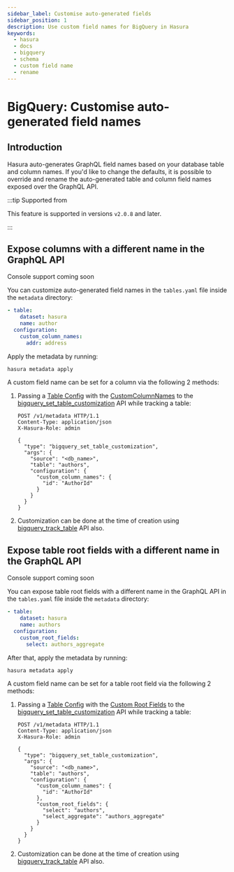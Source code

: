 ```yaml
---
sidebar_label: Customise auto-generated fields
sidebar_position: 1
description: Use custom field names for BigQuery in Hasura
keywords:
  - hasura
  - docs
  - bigquery
  - schema
  - custom field name
  - rename
---
```



# BigQuery: Customise auto-generated field names

## Introduction

Hasura auto-generates GraphQL field names based on your database table
and column names. If you'd like to change the defaults, it is possible
to override and rename the auto-generated table and column field names
exposed over the GraphQL API.

:::tip Supported from

This feature is supported in versions `v2.0.8` and later.

:::

## Expose columns with a different name in the GraphQL API

<Tabs className="api-tabs">
<TabItem value="console" label="Console">

Console support coming soon

<!--
 Head to the `Data -> [table-name] -> Modify`. On the relevant field, click `Edit` and change the GraphQL field name to a name of your choice.

.. thumbnail:: /img/graphql/core/schema/custom-field-name-column.png
:alt: Customise GraphQL field name
-->

</TabItem>
<TabItem value="cli" label="CLI">

You can customize auto-generated field names in the `tables.yaml` file
inside the `metadata` directory:

```yaml {4-6}
- table:
    dataset: hasura
    name: author
  configuration:
    custom_column_names:
      addr: address
```

Apply the metadata by running:

```bash
hasura metadata apply
```

</TabItem>
<TabItem value="api" label="API">

A custom field name can be set for a column via the following 2 methods:

1.  Passing a [Table Config](/graphql/core/api-reference/syntax-defs.mdx#table-config) with the [CustomColumnNames](/graphql/core/api-reference/syntax-defs.mdx#customcolumnnames) to the
    [bigquery_set_table_customization](/graphql/core/api-reference/metadata-api/table-view.mdx#metadata-bigquery-set-table-customization) API while tracking a
    table:

    ```http
    POST /v1/metadata HTTP/1.1
    Content-Type: application/json
    X-Hasura-Role: admin

    {
      "type": "bigquery_set_table_customization",
      "args": {
        "source": "<db_name>",
        "table": "authors",
        "configuration": {
          "custom_column_names": {
            "id": "AuthorId"
          }
        }
      }
    }
    ```

2.  Customization can be done at the time of creation using
    [bigquery_track_table](/graphql/core/api-reference/metadata-api/table-view.mdx#metadata-bigquery-track-table) API also.

</TabItem>
</Tabs>

## Expose table root fields with a different name in the GraphQL API

<Tabs className="api-tabs">
<TabItem value="console" label="Console">

Console support coming soon

<!--
Head to the ``Data -> [table-name] -> Modify``. Click the ``Edit`` button in the ``Custom GraphQL Root Fields`` section and define names over which you'd like to expose the table root fields.

 .. thumbnail:: /img/graphql/core/schema/custom-field-name-root-fields.png
    :alt: Customise GraphQL root field
-->

</TabItem>
<TabItem value="cli" label="CLI">

You can expose table root fields with a different name in the GraphQL
API in the `tables.yaml` file inside the `metadata` directory:

```yaml {4-6}
- table:
    dataset: hasura
    name: authors
  configuration:
    custom_root_fields:
      select: authors_aggregate
```

After that, apply the metadata by running:

```bash
hasura metadata apply
```

</TabItem>
<TabItem value="api" label="API">

A custom field name can be set for a table root field via the following
2 methods:

1.  Passing a [Table Config](/graphql/core/api-reference/syntax-defs.mdx#table-config) with the [Custom Root Fields](/graphql/core/api-reference/syntax-defs.mdx#custom-root-fields) to the
    [bigquery_set_table_customization](/graphql/core/api-reference/metadata-api/table-view.mdx#metadata-bigquery-set-table-customization) API while tracking a
    table:

    ```http
    POST /v1/metadata HTTP/1.1
    Content-Type: application/json
    X-Hasura-Role: admin

    {
      "type": "bigquery_set_table_customization",
      "args": {
        "source": "<db_name>",
        "table": "authors",
        "configuration": {
          "custom_column_names": {
            "id": "AuthorId"
          },
          "custom_root_fields": {
            "select": "authors",
            "select_aggregate": "authors_aggregate"
          }
        }
      }
    }
    ```

2.  Customization can be done at the time of creation using
    [bigquery_track_table](/graphql/core/api-reference/metadata-api/table-view.mdx#metadata-bigquery-track-table) API also.

</TabItem>
</Tabs>
